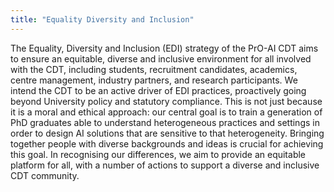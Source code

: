 ```yaml
---
title: "Equality Diversity and Inclusion"
---
```


The Equality, Diversity and Inclusion (EDI) strategy of the PrO-AI CDT aims to ensure an equitable, diverse and inclusive environment for all involved with the CDT, including students, recruitment candidates, academics, centre management, industry partners, and research participants. We intend the CDT to be an active driver of EDI practices, proactively going beyond University policy and statutory compliance. This is not just because it is a moral and ethical approach: our central goal is to train a generation of PhD graduates able to understand heterogeneous practices and settings in order to design AI solutions that are sensitive to that heterogeneity. Bringing together people with diverse backgrounds and ideas is crucial for achieving this goal. In recognising our differences, we aim to provide an equitable platform for all, with a number of actions to support a diverse and inclusive CDT community.